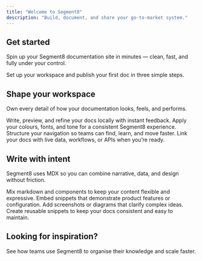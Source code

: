 ```yaml
---
title: "Welcome to Segment8"
description: "Build, document, and share your go-to-market system."
---
```


## Get started

Spin up your Segment8 documentation site in minutes — clean, fast, and fully under your control.

<Card title="Quickstart guide" icon="rocket" horizontal href="/quickstart">
  Set up your workspace and publish your first doc in three simple steps.
</Card>

## Shape your workspace

Own every detail of how your documentation looks, feels, and performs.

<Columns cols={2}>
  <Card title="Edit in real time" icon="pen-to-square" href="/development">
    Write, preview, and refine your docs locally with instant feedback.
  </Card>
  <Card title="Brand it your way" icon="palette" href="/essentials/settings">
    Apply your colours, fonts, and tone for a consistent Segment8 experience.
  </Card>
  <Card title="Guide your users" icon="map" href="/essentials/navigation">
    Structure your navigation so teams can find, learn, and move faster.
  </Card>
  <Card title="Connect integrations" icon="plug" href="/integrations/stripe">
    Link your docs with live data, workflows, or APIs when you’re ready.
  </Card>
</Columns>

## Write with intent

Segment8 uses MDX so you can combine narrative, data, and design without friction.

<Columns cols={2}>
  <Card title="Author in MDX" icon="pen-fancy" href="/essentials/markdown">
    Mix markdown and components to keep your content flexible and expressive.
  </Card>
  <Card title="Add live examples" icon="code" href="/essentials/code">
    Embed snippets that demonstrate product features or configuration.
  </Card>
  <Card title="Show visuals" icon="image" href="/essentials/images">
    Add screenshots or diagrams that clarify complex ideas.
  </Card>
  <Card title="Reuse content" icon="recycle" href="/essentials/reusable-snippets">
    Create reusable snippets to keep your docs consistent and easy to maintain.
  </Card>
</Columns>

## Looking for inspiration?

<Card title="Explore live sites" icon="stars" href="https://segment8.com/showcase">
  See how teams use Segment8 to organise their knowledge and scale faster.
</Card>
